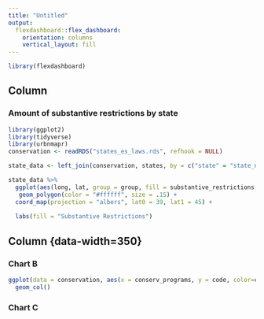 ```yaml
---
title: "Untitled"
output: 
  flexdashboard::flex_dashboard:
    orientation: columns
    vertical_layout: fill
---
```


```r
library(flexdashboard)
```

Column {data-width=650}
-----------------------------------------------------------------------

### Amount of substantive restrictions by state

```r
library(ggplot2)
library(tidyverse)
library(urbnmapr)
conservation <- readRDS("states_es_laws.rds", refhook = NULL)

state_data <- left_join(conservation, states, by = c("state" = "state_name")) 

state_data %>%
  ggplot(aes(long, lat, group = group, fill = substantive_restrictions, color=code)) +
   geom_polygon(color = "#ffffff", size = .15) +
  coord_map(projection = "albers", lat0 = 39, lat1 = 45) +
  
  labs(fill = "Substantive Restrictions")
```

Column {data-width=350}  {data-height=700}
-----------------------------------------------------------------------

### Chart B

```r
ggplot(data = conservation, aes(x = conserv_programs, y = code, color=code)) +
  geom_col()

```

### Chart C

```r

```

